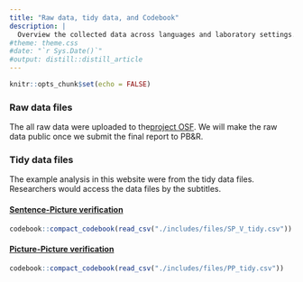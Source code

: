 ```yaml
---
title: "Raw data, tidy data, and Codebook"
description: |
  Overview the collected data across languages and laboratory settings.
#theme: theme.css
#date: "`r Sys.Date()`"
#output: distill::distill_article
---
```


```r
knitr::opts_chunk$set(echo = FALSE)
```

### Raw data files

The all raw data were uploaded to the[project OSF](https://osf.io/2zxrw/). We will make the raw data public once we submit the final report to PB&R.

<!---
accessible links...
--->

### Tidy data files

The example analysis in this website were from the tidy data files. Researchers would access the data files by the subtitles.

#### [Sentence-Picture verification](includes/files/SP_V_tidy.csv)

```r
codebook::compact_codebook(read_csv("./includes/files/SP_V_tidy.csv"))
```



#### [Picture-Picture verification](includes/files/PP_tidy.csv)


```r
codebook::compact_codebook(read_csv("./includes/files/PP_tidy.csv"))
```
